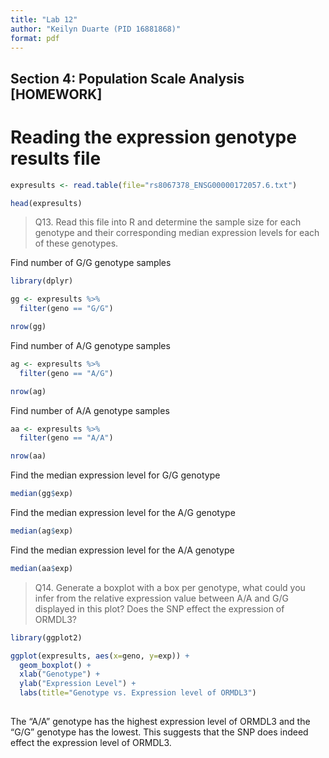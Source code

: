 ```yaml
---
title: "Lab 12"
author: "Keilyn Duarte (PID 16881868)"
format: pdf
---
```


## Section 4: Population Scale Analysis [HOMEWORK]

# Reading the expression genotype results file

```r
expresults <- read.table(file="rs8067378_ENSG00000172057.6.txt")

head(expresults)
```

> Q13. Read this file into R and determine the sample size for each genotype and their
corresponding median expression levels for each of these genotypes.

Find number of G/G genotype samples
```r
library(dplyr)

gg <- expresults %>%
  filter(geno == "G/G")

nrow(gg)

```

Find number of A/G genotype samples
```r
ag <- expresults %>%
  filter(geno == "A/G")

nrow(ag)
```

Find number of A/A genotype samples
```r
aa <- expresults %>%
  filter(geno == "A/A")

nrow(aa)
```

Find the median expression level for G/G genotype
```r
median(gg$exp)
```

Find the median expression level for the A/G genotype
```r
median(ag$exp)
```

Find the median expression level for the A/A genotype
```r
median(aa$exp)
```

> Q14. Generate a boxplot with a box per genotype, what could you infer from the relative
expression value between A/A and G/G displayed in this plot? Does the SNP effect the
expression of ORMDL3?

```r
library(ggplot2)

ggplot(expresults, aes(x=geno, y=exp)) +
  geom_boxplot() +
  xlab("Genotype") +
  ylab("Expression Level") +
  labs(title="Genotype vs. Expression level of ORMDL3")
  
```

The "A/A" genotype has the highest expression level of ORMDL3 and the "G/G" genotype has the lowest. This suggests that the SNP does indeed effect the expression level of ORMDL3.
